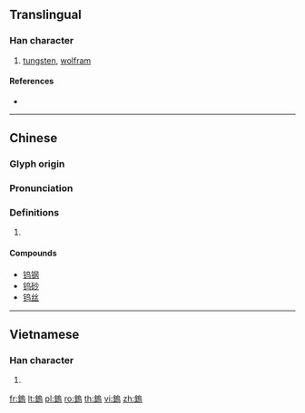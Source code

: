 {{character info/new}}
{{also|钨}}
==Translingual==

===Han character===
{{Han char|rn=167|rad=金|as=10|sn=18|four=87127|canj=CHRF}}

# [[tungsten]], [[wolfram]]

====References====
* {{Han ref|kx=1317.260|dkj=40729|dj=1817.220|hdz=64243.020|uh=93A2|ud=37794|bh=C2EB|bd=49899}}

----

==Chinese==
{{zh-forms|s=钨}}

===Glyph origin===
{{Han etym}}

===Pronunciation===
{{zh-pron
|m=wū
|c=wu1
|h=pfs=
|md=
|mn=
|w=
|mc=y
|oc=y
|cat=
}}

===Definitions===
{{zh-hanzi}}

# {{rfdef|lang=zh}}

====Compounds====
* [[钨钢]]
* [[钨砂]]
* [[钨丝]]

----

==Vietnamese==

===Han character===
{{vi-hantu|[[ô]]|rs=金10}}

# {{defn|lang=vi|sort=金10}}

[[fr:鎢]]
[[lt:鎢]]
[[pl:鎢]]
[[ro:鎢]]
[[th:鎢]]
[[vi:鎢]]
[[zh:鎢]]